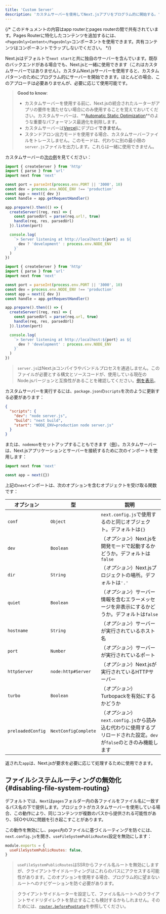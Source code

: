 ```yaml
---
title: 'Custom Server'
description: 'カスタムサーバーを使用してNext.jsアプリをプログラム的に開始する。'
---
```


{/* このドキュメントの内容はapp routerとpages routerの間で共有されています。Pages Routerに特化したコンテンツを追加するには、`<PagesOnly>Content</PagesOnly>`コンポーネントを使用できます。共有コンテンツはコンポーネントでラップしないでください。 */}

Next.jsはデフォルトで`next start`と共に独自のサーバーを含んでいます。既存のバックエンドがある場合でも、Next.jsと一緒に使用できます（これはカスタムサーバーではありません）。カスタムNext.jsサーバーを使用すると、カスタムパターンのためにプログラム的にサーバーを開始できます。ほとんどの場合、このアプローチは必要ありませんが、必要に応じて使用可能です。

> **Good to know**:
>
> - カスタムサーバーを使用する前に、Next.jsの統合されたルーターがアプリの要件を満たせない場合にのみ使用することを覚えておいてください。カスタムサーバーは、**[Automatic Static Optimization](https://nextjs.org/docs/canary/pages/building-your-application/rendering/automatic-static-optimization)**のような重要なパフォーマンス最適化を削除します。
> - カスタムサーバーは[Vercel](https://vercel.com/frameworks/nextjs)にデプロイ**できません**。
> - スタンドアロン出力モードを使用する場合、カスタムサーバーファイルをトレースしません。このモードは、代わりに別の最小限の`server.js`ファイルを出力します。これらは一緒に使用できません。

カスタムサーバーの[次の例](https://github.com/vercel/next.js/tree/canary/examples/custom-server)を見てください：

<Tabs>
<TabItem value="ts" label="TypeScript">

```ts title="server.ts" switcher
import { createServer } from 'http'
import { parse } from 'url'
import next from 'next'

const port = parseInt(process.env.PORT || '3000', 10)
const dev = process.env.NODE_ENV !== 'production'
const app = next({ dev })
const handle = app.getRequestHandler()

app.prepare().then(() => {
  createServer((req, res) => {
    const parsedUrl = parse(req.url!, true)
    handle(req, res, parsedUrl)
  }).listen(port)

  console.log(
    `> Server listening at http://localhost:${port} as ${
      dev ? 'development' : process.env.NODE_ENV
    }`
  )
})
```

</TabItem>
<TabItem value="js" label="JavaScript">

```js title="server.js" switcher
import { createServer } from 'http'
import { parse } from 'url'
import next from 'next'

const port = parseInt(process.env.PORT || '3000', 10)
const dev = process.env.NODE_ENV !== 'production'
const app = next({ dev })
const handle = app.getRequestHandler()

app.prepare().then(() => {
  createServer((req, res) => {
    const parsedUrl = parse(req.url, true)
    handle(req, res, parsedUrl)
  }).listen(port)

  console.log(
    `> Server listening at http://localhost:${port} as ${
      dev ? 'development' : process.env.NODE_ENV
    }`
  )
})
```

</TabItem>
</Tabs>

> `server.js`はNext.jsコンパイラやバンドルプロセスを通過しません。このファイルが必要とする構文とソースコードが、使用している現在のNode.jsバージョンと互換性があることを確認してください。[例を表示](https://github.com/vercel/next.js/tree/canary/examples/custom-server)。

カスタムサーバーを実行するには、`package.json`の`scripts`を次のように更新する必要があります：

```json title="package.json"
{
  "scripts": {
    "dev": "node server.js",
    "build": "next build",
    "start": "NODE_ENV=production node server.js"
  }
}
```

または、`nodemon`をセットアップすることもできます（[例](https://github.com/vercel/next.js/tree/canary/examples/custom-server)）。カスタムサーバーは、Next.jsアプリケーションとサーバーを接続するために次のインポートを使用します：

```js
import next from 'next'

const app = next({})
```

上記の`next`インポートは、次のオプションを含むオブジェクトを受け取る関数です：

| オプション        | 型                   | 説明                                                                                                                 |
| ----------------- | -------------------- | -------------------------------------------------------------------------------------------------------------------- |
| `conf`            | `Object`             | `next.config.js`で使用するのと同じオブジェクト。デフォルトは`{}`                                                     |
| `dev`             | `Boolean`            | （_オプション_）Next.jsを開発モードで起動するかどうか。デフォルトは`false`                                           |
| `dir`             | `String`             | （_オプション_）Next.jsプロジェクトの場所。デフォルトは`'.'`                                                         |
| `quiet`           | `Boolean`            | （_オプション_）サーバー情報を含むエラーメッセージを非表示にするかどうか。デフォルトは`false`                        |
| `hostname`        | `String`             | （_オプション_）サーバーが実行されているホスト名                                                                     |
| `port`            | `Number`             | （_オプション_）サーバーが実行されているポート                                                                       |
| `httpServer`      | `node:http#Server`   | （_オプション_）Next.jsが実行されているHTTPサーバー                                                                  |
| `turbo`           | `Boolean`            | （_オプション_）Turbopackを有効にするかどうか                                                                        |
| `preloadedConfig` | `NextConfigComplete` | （_オプション_）`next.config.js`から読み込む代わりに使用するプリロードされた設定。`dev`が`false`のときのみ機能します |

返された`app`は、Next.jsが要求を必要に応じて処理するために使用できます。

<PagesOnly>

## ファイルシステムルーティングの無効化 {#disabling-file-system-routing}

デフォルトでは、`Next`は`pages`フォルダー内の各ファイルをファイル名に一致するパス名の下で提供します。プロジェクトがカスタムサーバーを使用している場合、この動作により、同じコンテンツが複数のパスから提供される可能性があり、SEOやUXに問題を引き起こすことがあります。

この動作を無効にし、`pages`内のファイルに基づくルーティングを防ぐには、`next.config.js`を開き、`useFileSystemPublicRoutes`設定を無効にします：

```js title="next.config.js"
module.exports = {
  useFileSystemPublicRoutes: false,
}
```

> `useFileSystemPublicRoutes`はSSRからファイル名ルートを無効にしますが、クライアントサイドルーティングはこれらのパスにアクセスする可能性があります。このオプションを使用する場合、プログラム的に望まないルートへのナビゲーションを防ぐ必要があります。

> クライアントサイドルーターを設定して、ファイル名ルートへのクライアントサイドリダイレクトを禁止することも検討するかもしれません。そのためには、[`router.beforePopState`](https://nextjs.org/docs/canary/pages/api-reference/functions/use-router#routerbeforepopstate)を参照してください。

</PagesOnly>
